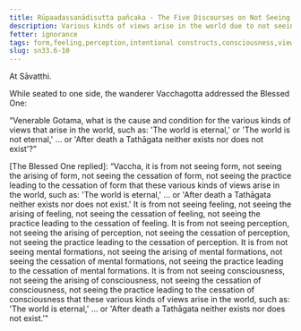 ```yaml
---
title: Rūpaadassanādisutta pañcaka - The Five Discourses on Not Seeing Form and Other Aggregates
description: Various kinds of views arise in the world due to not seeing the aggregates, the arising of the aggregates, the cessation of the aggregates, and the practice leading to the cessation of the aggregates.
fetter: ignorance
tags: form,feeling,perception,intentional constructs,consciousness,views,ignorance,sn,sn22-34,sn33
slug: sn33.6-10
---
```


At Sāvatthi.

While seated to one side, the wanderer Vacchagotta addressed the Blessed One:

“Venerable Gotama, what is the cause and condition for the various kinds of views that arise in the world, such as: 'The world is eternal,' or 'The world is not eternal,' ... or 'After death a Tathāgata neither exists nor does not exist'?”

[The Blessed One replied]: “Vaccha, it is from not seeing form, not seeing the arising of form, not seeing the cessation of form, not seeing the practice leading to the cessation of form that these various kinds of views arise in the world, such as: 'The world is eternal,' ... or 'After death a Tathāgata neither exists nor does not exist.' It is from not seeing feeling, not seeing the arising of feeling, not seeing the cessation of feeling, not seeing the practice leading to the cessation of feeling. It is from not seeing perception, not seeing the arising of perception, not seeing the cessation of perception, not seeing the practice leading to the cessation of perception. It is from not seeing mental formations, not seeing the arising of mental formations, not seeing the cessation of mental formations, not seeing the practice leading to the cessation of mental formations. It is from not seeing consciousness, not seeing the arising of consciousness, not seeing the cessation of consciousness, not seeing the practice leading to the cessation of consciousness that these various kinds of views arise in the world, such as: 'The world is eternal,' ... or 'After death a Tathāgata neither exists nor does not exist.'"